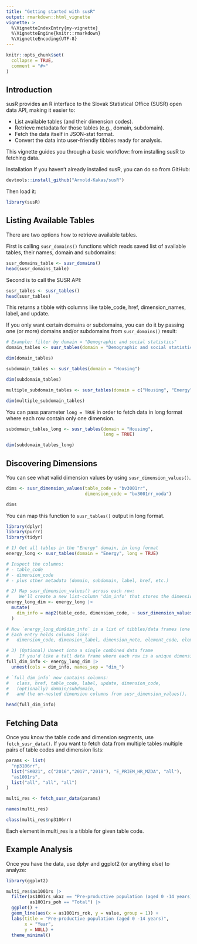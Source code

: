 ```yaml
---
title: "Getting started with susR"
output: rmarkdown::html_vignette
vignette: >
  %\VignetteIndexEntry{my-vignette}
  %\VignetteEngine{knitr::rmarkdown}
  %\VignetteEncoding{UTF-8}
---
```


```r
knitr::opts_chunk$set(
  collapse = TRUE,
  comment = "#>"
)
```


## Introduction

susR provides an R interface to the Slovak Statistical Office (SUSR) open data API, making it easier to:

*   List available tables (and their dimension codes).
*   Retrieve metadata for those tables (e.g., domain, subdomain).
*   Fetch the data itself in JSON-stat format.
*   Convert the data into user-friendly tibbles ready for analysis.

This vignette guides you through a basic workflow: from installing susR to fetching data.

Installation
If you haven't already installed susR, you can do so from GitHub:

```r
devtools::install_github("Arnold-Kakas/susR")
```

Then load it:

```r
library(susR)
```

## Listing Available Tables

There are two options how to retrieve available tables.

First is calling `susr_domains()` functions which reads saved list of available tables, their names, domain and subdomains:

```r
susr_domains_table <- susr_domains()
head(susr_domains_table)
```

Second is to call the SUSR API:

```r
susr_tables <- susr_tables()
head(susr_tables)
```

This returns a tibble with columns like table_code, href, dimension_names, label, and update.

If you only want certain domains or subdomains, you can do it by passing one (or more) domains and/or subdomains from `susr_domains()` result:

```r
# Example: filter by domain = "Demographic and social statistics"
domain_tables <- susr_tables(domain = "Demographic and social statistics")

dim(domain_tables)
```

```r
subdomain_tables <- susr_tables(domain = "Housing")

dim(subdomain_tables)
```

```r
multiple_subdomain_tables <- susr_tables(domain = c("Housing", "Energy"))

dim(multiple_subdomain_tables)
```

You can pass parameter `long = TRUE` in order to fetch data in long format where each row contain only one dimension.

```r
subdomain_tables_long <- susr_tables(domain = "Housing",
                                     long = TRUE)

dim(subdomain_tables_long)
```

## Discovering Dimensions

You can see what valid dimension values by using `susr_dimension_values()`.
```r
dims <- susr_dimension_values(table_code = "bv3001rr",
                              dimension_code = "bv3001rr_voda")

dims
```

You can map this function to `susr_tables()` output in long format.

```r
library(dplyr)
library(purrr)
library(tidyr)

# 1) Get all tables in the "Energy" domain, in long format
energy_long <- susr_tables(domain = "Energy", long = TRUE)

# Inspect the columns:
# - table_code
# - dimension_code
# - plus other metadata (domain, subdomain, label, href, etc.)

# 2) Map susr_dimension_values() across each row:
#    We'll create a new list-column 'dim_info' that stores the dimension values
energy_long_dim <- energy_long |> 
  mutate(
    dim_info = map2(table_code, dimension_code, ~ susr_dimension_values(.x, .y))
  )

# Now `energy_long_dim$dim_info` is a list of tibbles/data frames (one for each dimension).
# Each entry holds columns like:
#   dimension_code, dimension_label, dimension_note, element_code, element_label, etc.

# 3) (Optional) Unnest into a single combined data frame
#    If you'd like a tall data frame where each row is a unique dimension element:
full_dim_info <- energy_long_dim |> 
  unnest(cols = dim_info, names_sep = "dim_")

# `full_dim_info` now contains columns:
#   class, href, table_code, label, update, dimension_code, 
#   (optionally) domain/subdomain, 
#   and the un-nested dimension columns from susr_dimension_values().

head(full_dim_info)
```


## Fetching Data

Once you know the table code and dimension segments, use `fetch_susr_data()`. If you want to fetch data from multiple tables multiple pairs of table codes and dimension lists:

```r
params <- list(
  "np3106rr",
  list("SK021", c("2016","2017","2018"), "E_PRIEM_HR_MZDA", "all"),
  "as1001rs",
  list("all", "all", "all")
)

multi_res <- fetch_susr_data(params)

names(multi_res)

class(multi_res$np3106rr)
```

Each element in multi_res is a tibble for given table code.

## Example Analysis

Once you have the data, use dplyr and ggplot2 (or anything else) to analyze:

```r
library(ggplot2)

multi_res$as1001rs |>
  filter(as1001rs_ukaz == "Pre-productive population (aged 0 -14 years)",
         as1001rs_poh == "Total") |>
  ggplot() +
  geom_line(aes(x = as1001rs_rok, y = value, group = 1)) +
  labs(title = "Pre-productive population (aged 0 -14 years)",
       x = "Year",
       y = NULL) +
  theme_minimal()

```
